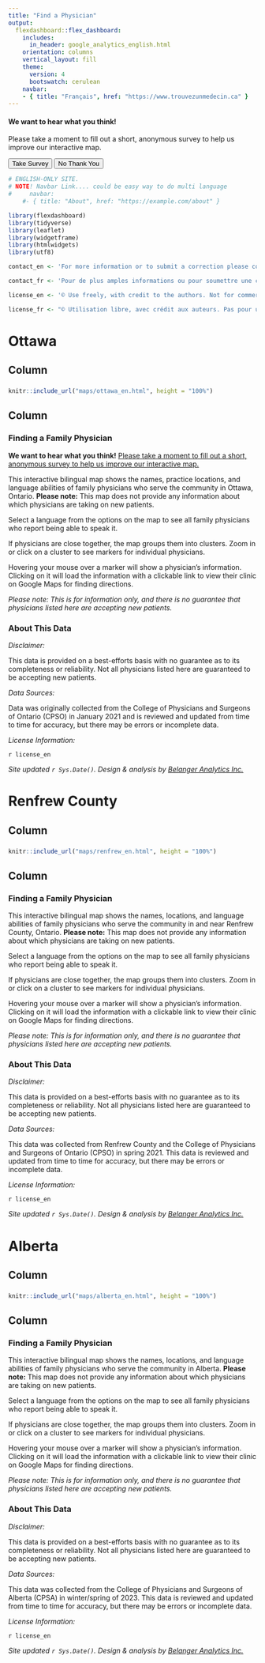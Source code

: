 ```yaml
---
title: "Find a Physician"
output: 
  flexdashboard::flex_dashboard:
    includes:
      in_header: google_analytics_english.html
    orientation: columns
    vertical_layout: fill
    theme:
      version: 4
      bootswatch: cerulean
    navbar:
    - { title: "Français", href: "https://www.trouvezunmedecin.ca" }
---
```

```{=html}
<div class="modal show"  id="surveyModal">
  <div class="modal-dialog">
    <div class="modal-content">
          <div class="modal-header">
        <h4 class="modal-title">We want to hear what you think!</h4>
      </div>
      <div class="modal-body"><p> Please take a moment to fill out a short, anonymous survey to help us improve our interactive map.</p></div>
      <div class="modal-footer">
      <button id="a" type="button" class="btn btn-default" onclick="window.open(&#39;https://redcap.montfort.on.ca/redcap/surveys/?s=3YXC97897LF9DCF4&#39;, &#39;_blank&#39;)">Take Survey</button>
        <button type="button" class="btn btn-default" data-dismiss="modal" >No Thank You</button>
      </div>
    </div>
  </div>

</div>
  
<script>
  $('#surveyModal').modal('show');
</script>
```

```r
# ENGLISH-ONLY SITE.
# NOTE! Navbar Link.... could be easy way to do multi language
#     navbar:
    #- { title: "About", href: "https://example.com/about" }

library(flexdashboard)
library(tidyverse)
library(leaflet)
library(widgetframe)
library(htmlwidgets)
library(utf8)

contact_en <- 'For more information or to submit a correction please contact  [lbjerre@uottawa.ca](mailto:lbjerre@uottawa.ca).'

contact_fr <- 'Pour de plus amples informations ou pour soumettre une correction, veuillez contacter [lbjerre@uottawa.ca](mailto:lbjerre@uottawa.ca).'

license_en <- '© Use freely, with credit to the authors. Not for commercial use. Do not modify or translate without permission. This work is licensed under a [Creative Commons Attribution-NonCommercial-ShareAlike 4.0 International License](http://creativecommons.org/licenses/by-nc-sa/4.0/).'# Please contact [lbjerre@uottawa.ca](mailto:lbjerre@uottawa.ca) for more information.'

license_fr <- "© Utilisation libre, avec crédit aux auteurs. Pas pour usage commercial. Ne pas modifier ou traduire sans autorisation. Ce travail est sous licence [Creative Commons Attribution-NonCommercial-ShareAlike 4.0 International License](http://creativecommons.org/licenses/by-nc-sa/4.0/)."# Veuillez contacter [lbjerre@uottawa.ca](mailto:lbjerre@uottawa.ca) pour plus d'informations."

```

Ottawa {data-navmenu="Region Maps"}
=====================================  

Column {data-width=650}
-----------------------------------------------------------------------

### 

```r

knitr::include_url("maps/ottawa_en.html", height = "100%") 

```

Column {data-width=350}
-----------------------------------------------------------------------


### Finding a Family Physician

**We want to hear what you think!** [Please take a moment to fill out a short, anonymous survey to help us improve our interactive map.](https://redcap.montfort.on.ca/redcap/surveys/?s=3YXC97897LF9DCF4)

This interactive bilingual map shows the names, practice locations, and language abilities of family physicians who serve the community in Ottawa, Ontario. **Please note:** This map does not provide any information about which physicians are taking on new patients.

Select a language from the options on the map to see all family physicians who report being able to speak it.

If physicians are close together, the map groups them into clusters. Zoom in or click on a cluster to see markers for individual physicians.

Hovering your mouse over a marker will show a physician's information. Clicking on it will load the information with a clickable link to view their clinic on Google Maps for finding directions.

*Please note: This is for information only, and there is no guarantee that physicians listed here are accepting new patients.*

### About This Data

*Disclaimer:*  

This data is provided on a best-efforts basis with no guarantee as to its completeness or reliability. Not all physicians listed here are guaranteed to be accepting new patients.

*Data Sources:*

Data was originally collected from the College of Physicians and Surgeons of Ontario (CPSO) in January 2021 and is reviewed and updated from time to time for accuracy, but there may be errors or incomplete data. 

*License Information:*

`r license_en`

<!-- *Contact Us:* -->

<!-- `r contact_en` -->

*Site updated `r Sys.Date()`. Design & analysis by [Belanger Analytics Inc.](https://www.belangeranalytics.com)*


Renfrew County {data-navmenu="Region Maps"}
=====================================  

Column {data-width=650}
-----------------------------------------------------------------------

### 

```r

knitr::include_url("maps/renfrew_en.html", height = "100%") 

```

Column {data-width=350}
-----------------------------------------------------------------------


### Finding a Family Physician

This interactive bilingual map shows the names, locations, and language abilities of family physicians who serve the community in and near Renfrew County, Ontario. **Please note:** This map does not provide any information about which physicians are taking on new patients.

Select a language from the options on the map to see all family physicians who report being able to speak it.

If physicians are close together, the map groups them into clusters. Zoom in or click on a cluster to see markers for individual physicians.

Hovering your mouse over a marker will show a physician's information. Clicking on it will load the information with a clickable link to view their clinic on Google Maps for finding directions.

*Please note: This is for information only, and there is no guarantee that physicians listed here are accepting new patients.*

### About This Data

*Disclaimer:*  

This data is provided on a best-efforts basis with no guarantee as to its completeness or reliability. Not all physicians listed here are guaranteed to be accepting new patients.

*Data Sources:*

This data was collected from Renfrew County and the College of Physicians and Surgeons of Ontario (CPSO) in spring 2021. This data is reviewed and updated from time to time for accuracy, but there may be errors or incomplete data. 

*License Information:*

`r license_en`

<!-- *Contact Us:* -->

<!-- `r contact_en` -->

*Site updated `r Sys.Date()`. Design & analysis by [Belanger Analytics Inc.](https://www.belangeranalytics.com)*



Alberta {data-navmenu="Region Maps"}
=====================================  

Column {data-width=650}
-----------------------------------------------------------------------

### 

```r

knitr::include_url("maps/alberta_en.html", height = "100%") 

```

Column {data-width=350}
-----------------------------------------------------------------------


### Finding a Family Physician

This interactive bilingual map shows the names, locations, and language abilities of family physicians who serve the community in Alberta. **Please note:** This map does not provide any information about which physicians are taking on new patients.

Select a language from the options on the map to see all family physicians who report being able to speak it.

If physicians are close together, the map groups them into clusters. Zoom in or click on a cluster to see markers for individual physicians.

Hovering your mouse over a marker will show a physician's information. Clicking on it will load the information with a clickable link to view their clinic on Google Maps for finding directions.

*Please note: This is for information only, and there is no guarantee that physicians listed here are accepting new patients.*

### About This Data

*Disclaimer:*  

This data is provided on a best-efforts basis with no guarantee as to its completeness or reliability. Not all physicians listed here are guaranteed to be accepting new patients.

*Data Sources:*

This data was collected from the College of Physicians and Surgeons of Alberta (CPSA) in winter/spring of 2023. This data is reviewed and updated from time to time for accuracy, but there may be errors or incomplete data. 

*License Information:*

`r license_en`

<!-- *Contact Us:* -->

<!-- `r contact_en` -->

*Site updated `r Sys.Date()`. Design & analysis by [Belanger Analytics Inc.](https://www.belangeranalytics.com)*